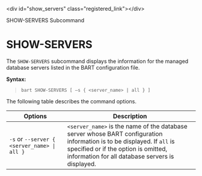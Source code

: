 \<div id="show\_servers" class="registered\_link"\>\</div\>

<div class="index">

SHOW-SERVERS Subcommand

</div>

# SHOW-SERVERS

The `SHOW-SERVERS` subcommand displays the information for the managed database servers listed in the BART configuration file.

**Syntax:**

> `bart SHOW-SERVERS [ –s { <server_name> | all } ]`

The following table describes the command options.

| Options                                     | Description                                                                                                                                                                                                       |
| ------------------------------------------- | ----------------------------------------------------------------------------------------------------------------------------------------------------------------------------------------------------------------- |
| `-s` or `--server { <server_name> \| all }` | `<server_name>` is the name of the database server whose BART configuration information is to be displayed. If `all` is specified or if the option is omitted, information for all database servers is displayed. |
